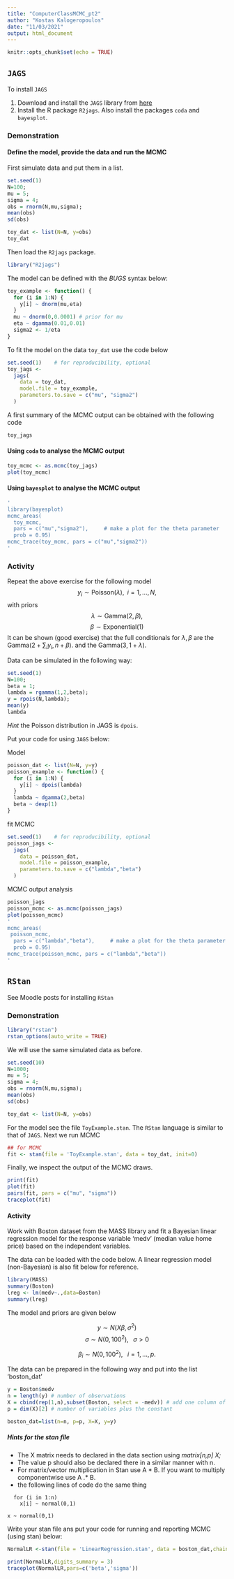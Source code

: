 ```yaml
---
title: "ComputerClassMCMC_pt2"
author: "Kostas Kalogeropoulos"
date: "11/03/2021"
output: html_document
---
```


```r
knitr::opts_chunk$set(echo = TRUE)
```

## `JAGS`

To install `JAGS` 

 1. Download and install the `JAGS` library from [here](https://sourceforge.net/projects/mcmc-jags/)
 2. Install the R package `R2jags`. Also install the packages `coda` and `bayesplot`.

### Demonstration

#### Define the model, provide the data and run the MCMC

First simulate data and put them in a list.

```r
set.seed(1)
N=100;
mu = 5;
sigma = 4;
obs = rnorm(N,mu,sigma);
mean(obs)
sd(obs)

toy_dat <- list(N=N, y=obs)
toy_dat
```

Then load the `R2jags` package.

```r
library("R2jags")
```

The model can be defined with the *BUGS* syntax below:

```r
toy_example <- function() {
  for (i in 1:N) {
    y[i] ~ dnorm(mu,eta)  
  }
  mu ~ dnorm(0,0.0001) # prior for mu
  eta ~ dgamma(0.01,0.01)
  sigma2 <- 1/eta
}
```

To fit the model on the data  `toy_dat` use the code below

```r
set.seed(1)    # for reproducibility, optional
toy_jags <- 
  jags(
    data = toy_dat,
    model.file = toy_example,
    parameters.to.save = c("mu", "sigma2")
  )
```
A first summary of the MCMC output can be obtained with the following code

```r
toy_jags
```

#### Using `coda` to analyse the MCMC output

```r
toy_mcmc <- as.mcmc(toy_jags)
plot(toy_mcmc)
```
#### Using `bayesplot` to analyse the MCMC output

```r
'
library(bayesplot)
mcmc_areas(
  toy_mcmc,            
  pars = c("mu","sigma2"),     # make a plot for the theta parameter
  prob = 0.95)  
mcmc_trace(toy_mcmc, pars = c("mu","sigma2"))
'
```

### Activity

Repeat the above exercise for the following model
$$
y_i\sim \text{Poisson}(\lambda), \;\;i=1,...,N,
$$
with priors 
$$
\lambda \sim \text{Gamma}(2,\beta),
$$
$$
\beta \sim \text{Exponential}(1)
$$
It can be shown (good exercise) that the full conditionals for $\lambda,\beta$ are the Gamma$(2 + \sum_i y_i,n+\beta)$.
and the Gamma$(3,1+\lambda)$.

Data can be simulated in the following way:

```r
set.seed(1)
N=100;
beta = 1;
lambda = rgamma(1,2,beta);
y = rpois(N,lambda);
mean(y)
lambda
```

*Hint* the Poisson distribution in JAGS is `dpois`.

Put your code for using `JAGS` below:

Model

```r
poisson_dat <- list(N=N, y=y)
poisson_example <- function() {
  for (i in 1:N) {
    y[i] ~ dpois(lambda)  
  }
  lambda ~ dgamma(2,beta)
  beta ~ dexp(1)
}
```

fit MCMC

```r
set.seed(1)    # for reproducibility, optional
poisson_jags <- 
  jags(
    data = poisson_dat,
    model.file = poisson_example,
    parameters.to.save = c("lambda","beta")
  )
```

MCMC output analysis

```r
poisson_jags
poisson_mcmc <- as.mcmc(poisson_jags)
plot(poisson_mcmc)
'
mcmc_areas(
 poisson_mcmc,            
  pars = c("lambda","beta"),     # make a plot for the theta parameter
  prob = 0.95)  
mcmc_trace(poisson_mcmc, pars = c("lambda","beta"))
'
```


## `RStan`

See Moodle posts for installing `RStan`

### Demonstration

```r
library("rstan")
rstan_options(auto_write = TRUE)
```


We will use the same simulated data as before.

```r
set.seed(10)
N=1000;
mu = 5;
sigma = 4;
obs = rnorm(N,mu,sigma);
mean(obs)
sd(obs)

toy_dat <- list(N=N, y=obs)
```

For the model see the file `ToyExample.stan`. The `RStan` language is similar to that of `JAGS`. Next we run MCMC

```r
## for MCMC
fit <- stan(file = 'ToyExample.stan', data = toy_dat, init=0)
```

Finally, we inspect the output of the MCMC draws.

```r
print(fit)
plot(fit)
pairs(fit, pars = c("mu", "sigma"))
traceplot(fit)
```

#### Activity

Work with Boston dataset from the MASS library and fit a Bayesian linear regression model for the response variable 'medv' (median value home price) based on the independent variables.

The data can be loaded with the code below. A linear regression model (non-Bayesian) is also fit below for reference.

```r
library(MASS)
summary(Boston)
lreg <- lm(medv~.,data=Boston)
summary(lreg)
```

The model and priors are given below

$$
y\sim N(X\beta,\sigma^2)
$$
$$
\sigma \sim N(0,100^2),\;\;\;\sigma>0
$$

$$
\beta_i \sim N(0,100^2), \;\;\;i=1,\dots,p.
$$

The data can be prepared in the following way and put into the list 'boston_dat'

```r
y = Boston$medv
n = length(y) # number of observations
X = cbind(rep(1,n),subset(Boston, select = -medv)) # add one column of 1's for the constant
p = dim(X)[2] # number of variables plus the constant

boston_dat=list(n=n, p=p, X=X, y=y)
```

##### Hints for the stan file

 - The X matrix needs to declared in the data section using *matrix[n,p] X;* 
 - The value p should also be declared there in a similar manner with n.
 - For matrix/vector multiplication in Stan use A * B. If you want to multiply componentwise use A .* B.
 - the following lines of code do the same thing
 

```{}  
  for (i in 1:n)
    x[i] ~ normal(0,1)
```  

```{}
x ~ normal(0,1)
```

Write your stan file ans put your code for running and reporting MCMC (using stan) below:


```r
NormalLR <-stan(file = 'LinearRegression.stan', data = boston_dat,chains=1,init=0,seed=1)
```

```r
print(NormalLR,digits_summary = 3)
traceplot(NormalLR,pars=c('beta','sigma'))
```
